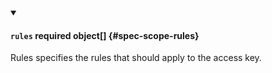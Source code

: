 


<details className="config-field" data-expandable="true" open>
<summary>

#### `rules` <span className="config-field-required" data-required="false">required</span> <span className="config-field-type">object[]</span> <span className="config-field-default"></span> <span className="config-field-enum"></span> {#spec-scope-rules}

Rules specifies the rules that should apply to the access key.

</summary>

<PartialRulesreference />


</details>
